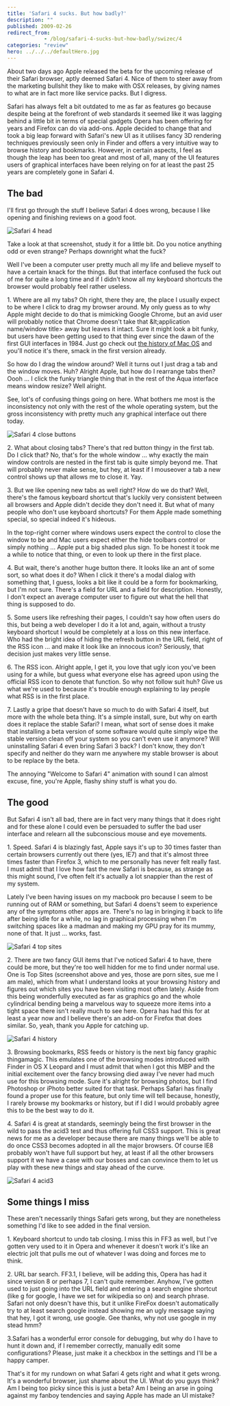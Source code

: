 ```yaml
---
title: 'Safari 4 sucks. But how badly?'
description: ""
published: 2009-02-26
redirect_from: 
            - /blog/safari-4-sucks-but-how-badly/swizec/4
categories: "review"
hero: ../../../defaultHero.jpg
---
```

About two days ago Apple released the beta for the upcoming release of their Safari browser, aptly deemed Safari 4. Nice of them to steer away from the marketing bullshit they like to make with OSX releases, by giving names to what are in fact more like service packs. But I digress.

Safari has always felt a bit outdated to me as far as features go because despite being at the forefront of web standards it seemed like it was lagging behind a little bit in terms of special gadgets Opera has been offering for years and Firefox can do via add-ons. Apple decided to change that and took a big leap forward with Safari&#x27;s new UI as it utilises fancy 3D rendering techniques previously seen only in Finder and offers a very intuitive way to browse history and bookmarks. However, in certain aspects, I feel as though the leap has been too great and most of all, many of the UI features users of graphical interfaces have been relying on for at least the past 25 years are completely gone in Safari 4.

## The bad

I&#x27;ll first go through the stuff I believe Safari 4 does wrong, because I like opening and finishing reviews on a good foot.

![](http://swizec.com/images/collection/55.jpg "Safari 4 head")

Take a look at that screenshot, study it for a little bit. Do you notice anything odd or even strange? Perhaps downright what the fuck?

Well I&#x27;ve been a computer user pretty much all my life and believe myself to have a certain knack for the things. But that interface confused the fuck out of me for quite a long time and if I didn&#x27;t know all my keyboard shortcuts the browser would probably feel rather useless.

1\. Where are all my tabs? Oh right, there they are, the place I usually expect to be where I click to drag my browser around. My only guess as to why Apple might decide to do that is mimicking Google Chrome, but an avid user will probably notice that Chrome doesn&#x27;t take that &amp;lt;application name/window title&gt; away but leaves it intact. Sure it might look a bit funky, but users have been getting used to that thing ever since the dawn of the first GUI interfaces in 1984. Just go check out [the history of Mac OS](http://en.wikipedia.org/wiki/History_of_Mac_OS#System_1.2C_2.2C_3_.26_4) and you&#x27;ll notice it&#x27;s there, smack in the first version already.

So how do I drag the window around? Well it turns out I just drag a tab and the window moves. Huh? Alright Apple, but how do I rearrange tabs then? Oooh ... I click the funky triangle thing that in the rest of the Aqua interface means window resize? Well alright.

See, lot&#x27;s of confusing things going on here. What bothers me most is the inconsistency not only with the rest of the whole operating system, but the gross inconsistency with pretty much any graphical interface out there today.

![](http://swizec.com/images/collection/56.jpg "Safari 4 close buttons")

2\. What about closing tabs? There&#x27;s that red button thingy in the first tab. Do I click that? No, that&#x27;s for the whole window ... why exactly the main window controls are nested in the first tab is quite simply beyond me. That will probably never make sense, but hey, at least if I mouseover a tab a new control shows up that allows me to close it. Yay.

3\. But we like opening new tabs as well right? How do we do that? Well, there&#x27;s the famous keyboard shortcut that&#x27;s luckily very consistent between all browsers and Apple didn&#x27;t decide they don&#x27;t need it. But what of many people who don&#x27;t use keyboard shortcuts? For them Apple made something special, so special indeed it&#x27;s hideous.

In the top-right corner where windows users expect the control to close the window to be and Mac users expect either the hide toolbars control or simply nothing ... Apple put a big shaded plus sign. To be honest it took me a while to notice that thing, or even to look up there in the first place.

4\. But wait, there&#x27;s another huge button there. It looks like an ant of some sort, so what does it do? When I click it there&#x27;s a modal dialog with something that, I guess, looks a bit like it could be a form for bookmarking, but I&#x27;m not sure. There&#x27;s a field for URL and a field for description. Honestly, I don&#x27;t expect an average computer user to figure out what the hell that thing is supposed to do.

5\. Some users like refreshing their pages, I couldn&#x27;t say how often users do this, but being a web developer I do it a lot and, again, without a trusty keyboard shortcut I would be completely at a loss on this new interface. Who had the bright idea of hiding the refresh button in the URL field, right of the RSS icon ... and make it look like an innocous icon? Seriously, that decision just makes very little sense.

6\. The RSS icon. Alright apple, I get it, you love that ugly icon you&#x27;ve been using for a while, but guess what everyone else has agreed upon using the official RSS icon to denote that function. So why not follow suit huh? Give us what we&#x27;re used to because it&#x27;s trouble enough explaining to lay people what RSS is in the first place.

7\. Lastly a gripe that doesn&#x27;t have so much to do with Safari 4 itself, but more with the whole beta thing. It&#x27;s a simple install, sure, but why on earth does it replace the stable Safari? I mean, what sort of sense does it make that installing a beta version of some software would quite simply wipe the stable version clean off your system so you can&#x27;t even use it anymore? Will uninstalling Safari 4 even bring Safari 3 back? I don&#x27;t know, they don&#x27;t specify and neither do they warn me anywhere my stable browser is about to be replace by the beta.

The annoying &quot;Welcome to Safari 4&quot; animation with sound I can almost excuse, fine, you&#x27;re Apple, flashy shiny stuff is what you do.

## The good

But Safari 4 isn&#x27;t all bad, there are in fact very many things that it does right and for these alone I could even be persuaded to suffer the bad user interface and relearn all the subconscious mouse and eye movements.

1\. Speed. Safari 4 is blazingly fast, Apple says it&#x27;s up to 30 times faster than certain browsers currently out there (yes, IE7) and that it&#x27;s almost three times faster than Firefox 3, which to me personally has never felt really fast. I must admit that I love how fast the new Safari is because, as strange as this might sound, I&#x27;ve often felt it&#x27;s actually a lot snappier than the rest of my system.

Lately I&#x27;ve been having issues on my macbook pro because I seem to be running out of RAM or something, but Safari 4 doens&#x27;t seem to experience any of the symptoms other apps are. There&#x27;s no lag in bringing it back to life after being idle for a while, no lag in graphical processing when I&#x27;m switching spaces like a madman and making my GPU pray for its mummy, none of that. It just ... works, fast.

![](http://swizec.com/images/collection/57.jpg "Safari 4 top sites")

2\. There are two fancy GUI items that I&#x27;ve noticed Safari 4 to have, there could be more, but they&#x27;re too well hidden for me to find under normal use. One is Top Sites (screenshot above and yes, those are porn sites, sue me I am male), which from what I understand looks at your browsing history and figures out which sites you have been visiting most often lately. Aside from this being wonderfully executed as far as graphics go and the whole cylindrical bending being a marvelous way to squeeze more items into a tight space there isn&#x27;t really much to see here. Opera has had this for at least a year now and I believe there&#x27;s an add-on for Firefox that does similar. So, yeah, thank you Apple for catching up.

![](http://swizec.com/images/collection/58.jpg "Safari 4 history")

3\. Browsing bookmarks, RSS feeds or history is the next big fancy graphic thingamagic. This emulates one of the browsing modes introduced with Finder in OS X Leopard and I must admit that when I got this MBP and the initial excitement over the fancy browsing died away I&#x27;ve never had much use for this browsing mode. Sure it&#x27;s alright for browsing photos, but I find Photoshop or iPhoto better suited for that task. Perhaps Safari has finally found a proper use for this feature, but only time will tell because, honestly, I rarely browse my bookmarks or history, but if I did I would probably agree this to be the best way to do it.

4\. Safari 4 is great at standards, seemingly being the first browser in the wild to pass the acid3 test and thus offering full CSS3 support. This is great news for me as a developer because there are many things we&#x27;ll be able to do once CSS3 becomes adopted in all the major browsers. Of course IE8 probably won&#x27;t have full support but hey, at least if all the other browsers support it we have a case with our bosses and can convince them to let us play with these new things and stay ahead of the curve.

![](http://swizec.com/images/collection/59.jpg "Safari 4 acid3")

## Some things I miss

These aren&#x27;t necessarily things Safari gets wrong, but they are nonetheless something I&#x27;d like to see added in the final version.

1\. Keyboard shortcut to undo tab closing. I miss this in FF3 as well, but I&#x27;ve gotten very used to it in Opera and whenever it doesn&#x27;t work it&#x27;s like an electric jolt that pulls me out of whatever I was doing and forces me to think.

2\. URL bar search. FF3.1, I believe, will be adding this, Opera has had it since version 8 or perhaps 7, I can&#x27;t quite remember. Anyhow, I&#x27;ve gotten used to just going into the URL field and entering a search engine shortcut (like g for google, I have we set for wikipedia so on) and search phrase. Safari not only doesn&#x27;t have this, but it unlike FireFox doesn&#x27;t automatically try to at least search google instead showing me an ugly message saying that hey, I got it wrong, use google. Gee thanks, why not use google in my stead hmm?

3.Safari has a wonderful error console for debugging, but why do I have to hunt it down and, if I remember correctly, manually edit some configurations? Please, just make it a checkbox in the settings and I&#x27;ll be a happy camper.

That&#x27;s it for my rundown on what Safari 4 gets right and what it gets wrong. It&#x27;s a wonderful browser, just shame about the UI. What do you guys think? Am I being too picky since this is just a beta? Am I being an arse in going against my fanboy tendencies and saying Apple has made an UI mistake?